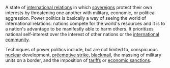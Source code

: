 A state of [[international relations]] in which [[sovereign]]s protect their own interests by threatening one another with military, economic, or political aggression.  Power politics is basically a way of seeing the world of international relations: nations compete for the world's resources and it is to a nation's advantage to be manifestly able to harm others.  It prioritizes national self-interest over the interest of other nations or the [[international community]].  

Techniques of power politics include, but are not limited to, conspicuous [[nuclear]] development, [[prëemptive strike]], [[blackmail]], the massing of military units on a border, and the imposition of [[tariff]]s or [[economic sanctions]].